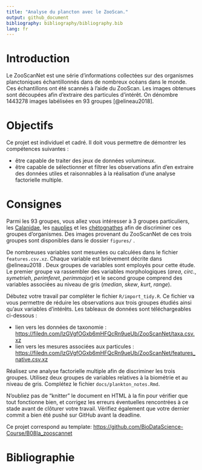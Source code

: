 ```yaml
---
title: "Analyse du plancton avec le ZooScan."
output: github_document
bibliography: bibliography/bibliography.bib
lang: fr
---
```


<!-- DO NOT EDIT README.md -->

# Introduction

Le ZooScanNet est une série d'informations collectées sur des organismes planctoniques échantillonnés dans de nombreux océans dans le monde. Ces échantillons ont été scannés à l'aide du ZooScan. Les images obtenues sont découpées afin d'extraire des particules d'intérêt. On dénombre 1443278 images labélisées en 93 groupes [@elineau2018].

# Objectifs

Ce projet est individuel et cadré. Il doit vous permettre de démontrer les compétences suivantes :

-   être capable de traiter des jeux de données volumineux.
-   être capable de sélectionner et filtrer les observations afin d'en extraire des données utiles et raisonnables à la réalisation d'une analyse factorielle multiple.

# Consignes

Parmi les 93 groupes, vous allez vous intéresser à 3 groupes particuliers, les [Calanidae](https://econum.github.io/zooimage_mesozooplankton_guide2/copepoda.html), les [nauplies](https://econum.github.io/zooimage_mesozooplankton_guide2/crustacea.html#sec-nauplii) et les [chétognathes](https://econum.github.io/zooimage_mesozooplankton_guide2/chaetognatha.html) afin de discriminer ces groupes d'organismes. Des images provenant du ZooScanNet de ces trois groupes sont disponibles dans le dossier `figures/` .

De nombreuses variables sont mesurées ou calculées dans le fichier `features.csv.xz`. Chaque variable est brièvement décrite dans @elineau2018 . Deux groupes de variables sont employés pour cette étude. Le premier groupe va rassembler des variables morphologiques (*area*, *circ.*, *symetrieh*, *perimferet*, *perimmajor*) et le second groupe comprend des variables associées au niveau de gris (*median*, *skew*, *kurt*, *range*).

Débutez votre travail par compléter le fichier `R/import_tidy.R`. Ce fichier va vous permettre de réduire les observations aux trois groupes étudiés ainsi qu'aux variables d'intérêts. Les tableaux de données sont téléchargeables ci-dessous :

-   lien vers les données de taxonomie : <https://filedn.com/lzGVgfOGxb6mHFQcRn9ueUb/ZooScanNet/taxa.csv.xz>
-   lien vers les mesures associées aux particules : <https://filedn.com/lzGVgfOGxb6mHFQcRn9ueUb/ZooScanNet/features_native.csv.xz>

Réalisez une analyse factorielle multiple afin de discriminer les trois groupes. Utilisez deux groupes de variables relatives à la biométrie et au niveau de gris. Complétez le fichier `docs/plankton_notes.Rmd`.

N'oubliez pas de "knitter" le document en HTML à la fin pour vérifier que tout fonctionne bien, et corrigez les erreurs éventuelles rencontrées à ce stade avant de clôturer votre travail. Vérifiez également que votre dernier commit a bien été pushé sur GitHub avant la deadline.

Ce projet correspond au template: <https://github.com/BioDataScience-Course/B08Ia_zooscannet>

# Bibliographie
